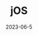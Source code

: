 ---
title: jOS
description: "This is an official documentation for Spyxpo."
date: 2023-06-5
image: "http://storage.spyxpo.com/assets/images/logo_rounded_square.png."
---